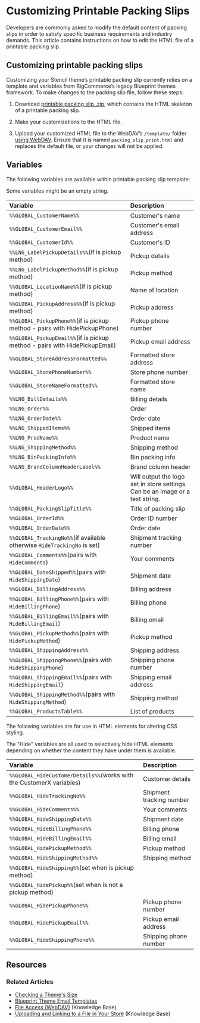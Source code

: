 # Customizing Printable Packing Slips

 

Developers are commonly asked to modify the default content of packing slips in order to satisfy specific business requirements and industry demands. This article contains instructions on how to edit the HTML file of a printable packing slip.

## Customizing printable packing slips

Customizing your Stencil theme’s printable packing slip currently relies on a template and variables from BigCommerce’s legacy Blueprint themes framework. To make changes to the packing slip file, follow these steps:


1. Download [printable packing slip .zip](https://storage.googleapis.com/bigcommerce-production-dev-center/template-files/packing_slip_printable.zip), which contains the HTML skeleton of a printable packing slip.

2. Make your customizations to the HTML file.

3. Upload your customized HTML file to the WebDAV’s `/template/` folder [using WebDAV](https://support.bigcommerce.com/s/article/File-Access-WebDAV). Ensure that it is named `packing_slip_print.html` and replaces the default file, or your changes will not be applied.

## Variables

The following variables are available within printable packing slip template:

<Callout type="info">
Some variables might be an empty string.
</Callout>

| Variable          |         Description |
|:------------------|:--------------------|
| `%%GLOBAL_CustomerName%%` |  Customer's name           |
| `%%GLOBAL_CustomerEmail%%`|  Customer's email address  |
| `%%GLOBAL_CustomerId%%`   |  Customer's ID             |
| `%%LNG_LabelPickupDetails%%`(if is pickup method) | Pickup details  |
| `%%LNG_LabelPickupMethod%%`(if is pickup method)  | Pickup method   |  
| `%%GLOBAL_LocationName%%`(if is pickup method)    | Name of location |
| `%%GLOBAL_PickupAddress%%`(if is pickup method)   | Pickup address  |
| `%%GLOBAL_PickupPhone%%`(if is pickup method - pairs with HidePickupPhone) | Pickup phone number  |
| `%%GLOBAL_PickupEmail%%`(if is pickup method - pairs with HidePickupEmail) | Pickup email address |
| `%%GLOBAL_StoreAddressFormatted%%`  | Formatted store address  |
| `%%GLOBAL_StorePhoneNumber%%`   | Store phone number    |
| `%%GLOBAL_StoreNameFormatted%%` | Formatted store name  |
| `%%LNG_BillDetails%%`     | Billing details   |
| `%%LNG_Order%%`           | Order             |
| `%%LNG_OrderDate%%`       | Order date        |
| `%%LNG_ShippedItems%%`    | Shipped items     |  
| `%%LNG_ProdName%%`        | Product name      |
| `%%LNG_ShippingMethod%%`  | Shipping method   |
| `%%LNG_BinPackingInfo%%`  | Bin packing info  |  
| `%%LNG_BrandColumnHeaderLabel%%`| Brand column header |
| `%%GLOBAL_HeaderLogo%%`   | Will output the logo set in store settings. Can be an image or a text string.|
| `%%GLOBAL_PackingSlipTitle%%` | Title of packing slip  |
| `%%GLOBAL_OrderId%%`      | Order ID number     |
| `%%GLOBAL_OrderDate%%`    | Order date          |
| `%%GLOBAL_TrackingNo%%`(if available otherwise `HideTrackingNo` is set) | Shipment tracking number |
| `%%GLOBAL_Comments%%`(pairs with `HideComments`)         | Your comments      |
| `%%GLOBAL_DateShipped%%`(pairs with `HideShippingDate`)  | Shipment date      |
| `%%GLOBAL_BillingAddress%%`                              | Billing address    |
| `%%GLOBAL_BillingPhone%%`(pairs with `HideBillingPhone`) | Billing phone      |
| `%%GLOBAL_BillingEmail%%`(pairs with `HideBillingEmail`) | Billing email      |
| `%%GLOBAL_PickupMethod%%`(pairs with `HidePickupMethod`) | Pickup method      |
| `%%GLOBAL_ShippingAddress%%`                             | Shipping address   |
| `%%GLOBAL_ShippingPhone%%`(pairs with `HideShippingPhone`)  | Shipping phone number   |
| `%%GLOBAL_ShippingEmail%%`(pairs with `HideShippingEmail`)  | Shipping email address  |
| `%%GLOBAL_ShippingMethod%%`(pairs with `HideShippingMethod`)| Shipping method         |
| `%%GLOBAL_ProductsTable%%`                                  |    List of products     |

The following variables are for use in HTML elements for altering CSS styling.

<Callout type="info">
The "Hide" variables are all used to selectively hide HTML elements depending on whether the content they have under them is available.
</Callout>

| Variable          |         Description |
|:------------------|:--------------------|
| `%%GLOBAL_HideCustomerDetails%%`(works with the CustomerX variables) |  Customer details  |
| `%%GLOBAL_HideTrackingNo%%`|  Shipment tracking number |
| `%%GLOBAL_HideComments%%`  |   Your comments           |
| `%%GLOBAL_HideShippingDate%%`|  Shipment date          |
| `%%GLOBAL_HideBillingPhone%%`|   Billing phone         |
| `%%GLOBAL_HideBillingEmail%%`|   Billing email         |
| `%%GLOBAL_HidePickupMethod%%`|   Pickup method         |
| `%%GLOBAL_HideShippingMethod%%`|   Shipping method     |
| `%%GLOBAL_HideShipping%%`(set when is pickup method)|   |
| `%%GLOBAL_HidePickup%%`(set when is not a pickup method)|   |
| `%%GLOBAL_HidePickupPhone%%`| Pickup phone number  |
| `%%GLOBAL_HidePickupEmail%%`|  Pickup email address |
| `%%GLOBAL_HideShippingPhone%%`| Shipping phone number  |



## Resources

### Related Articles

* [Checking a Theme's Size](/docs/storefront/stencil/deployment/theme-size)
* [Blueprint Theme Email Templates](/archive/storefront/blueprint/themes/email-templates)
* [File Access (WebDAV)](https://support.bigcommerce.com/s/article/File-Access-WebDAV) (Knowledge Base)
* [Uploading and Linking to a File in Your Store](https://support.bigcommerce.com/s/article/How-do-I-add-and-link-to-a-file-in-my-store#upload-a-file) (Knowledge Base)
